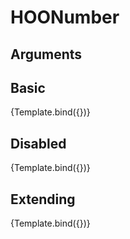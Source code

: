 
<Meta title="Atoms/Input/HOONumber" component={HOONumber} />

# HOONumber


## Arguments

<ArgsTable of={HOONumber} />


## Basic
<Canvas>
  <Story 
    name="Basic"
    args = { 
      { value: 0 }
    }>
    {Template.bind({})}
  </Story>
</Canvas>

## Disabled
<Canvas>
  <Story 
    name="Disabled"
    args = { 
      { value: 0, disabled: true }
    }>
    {Template.bind({})}
  </Story>
</Canvas>

## Extending
<Canvas>
  <Story 
    name="Extending"
    args = { 
     { value: 0,
        rootElementAttributes: { style: { backgroundColor: "red" } }}
    }>
    {Template.bind({})}
  </Story>
</Canvas>
